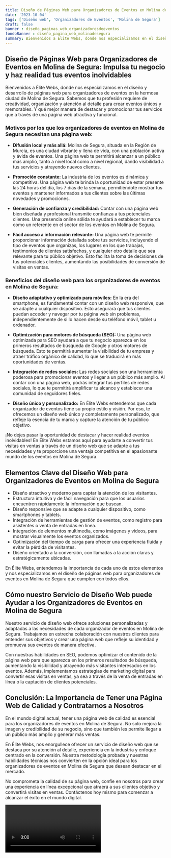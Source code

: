 ```yaml
---
title: Diseño de Páginas Web para Organizadores de Eventos en Molina de Segura
date: '2023-10-04'
tags: ['Diseño web', 'Organizadores de Eventos', 'Molina de Segura']
draft: false
banner : diseño_paginas_web_organizadoresdeeventos
fondoBanner : diseño_pagina_web_molinadesegura
summary: Bienvenidos a Élite Webs, donde nos especializamos en el diseño y desarrollo de páginas web para organizadores de eventos en la hermosa ciudad de Molina de Segura. Sabemos que tu profesión requiere de creatividad, organización y atención al detalle para crear eventos únicos y memorables. Y qué mejor manera de destacar y promocionar tus servicios que a través de una página web atractiva y funcional.
---
```


## **Diseño de Páginas Web para Organizadores de Eventos en Molina de Segura: Impulsa tu negocio y haz realidad tus eventos inolvidables**

Bienvenidos a Élite Webs, donde nos especializamos en el diseño y desarrollo de páginas web para organizadores de eventos en la hermosa ciudad de Molina de Segura. Sabemos que tu profesión requiere de creatividad, organización y atención al detalle para crear eventos únicos y memorables. Y qué mejor manera de destacar y promocionar tus servicios que a través de una página web atractiva y funcional.

### **Motivos por los que los organizadores de eventos en Molina de Segura necesitan una página web:**

- **Difusión local y más allá:** Molina de Segura, situada en la Región de Murcia, es una ciudad vibrante y llena de vida, con una población activa y ávida de eventos. Una página web te permitirá alcanzar a un público más amplio, tanto a nivel local como a nivel regional, dando visibilidad a tus servicios y atrayendo nuevos clientes.

- **Promoción constante:** La industria de los eventos es dinámica y competitiva. Una página web te brinda la oportunidad de estar presente las 24 horas del día, los 7 días de la semana, permitiéndote mostrar tus eventos y mantener informados a tus clientes sobre las últimas novedades y promociones.

- **Generación de confianza y credibilidad:** Contar con una página web bien diseñada y profesional transmite confianza a tus potenciales clientes. Una presencia online sólida te ayudará a establecer tu marca como un referente en el sector de los eventos en Molina de Segura.

- **Fácil acceso a información relevante:** Una página web te permite proporcionar información detallada sobre tus servicios, incluyendo el tipo de eventos que organizas, los lugares en los que trabajas, testimonios de clientes satisfechos, y cualquier otro detalle que sea relevante para tu público objetivo. Esto facilita la toma de decisiones de tus potenciales clientes, aumentando las posibilidades de conversión de visitas en ventas.

### **Beneficios del diseño web para los organizadores de eventos en Molina de Segura:**

- **Diseño adaptativo y optimizado para móviles:** En la era del smartphone, es fundamental contar con un diseño web responsive, que se adapte a cualquier dispositivo. Esto asegurará que tus clientes puedan acceder y navegar por tu página web sin problemas, independientemente de si lo hacen desde su teléfono móvil, tablet u ordenador.

- **Optimización para motores de búsqueda (SEO):** Una página web optimizada para SEO ayudará a que tu negocio aparezca en los primeros resultados de búsqueda de Google y otros motores de búsqueda. Esto te permitirá aumentar la visibilidad de tu empresa y atraer tráfico orgánico de calidad, lo que se traducirá en más oportunidades de ventas.

- **Integración de redes sociales:** Las redes sociales son una herramienta poderosa para promocionar eventos y llegar a un público más amplio. Al contar con una página web, podrás integrar tus perfiles de redes sociales, lo que te permitirá amplificar tu alcance y establecer una comunidad de seguidores fieles.

- **Diseño único y personalizado:** En Élite Webs entendemos que cada organizador de eventos tiene su propio estilo y visión. Por eso, te ofrecemos un diseño web único y completamente personalizado, que refleje la esencia de tu marca y capture la atención de tu público objetivo.

¡No dejes pasar la oportunidad de destacar y hacer realidad eventos inolvidables! En Élite Webs estamos aquí para ayudarte a convertir tus visitas en ventas a través de un diseño web que se adapte a tus necesidades y te proporcione una ventaja competitiva en el apasionante mundo de los eventos en Molina de Segura.

<GifSeo />

<Cta />

## Elementos Clave del Diseño Web para Organizadores de Eventos en Molina de Segura

- Diseño atractivo y moderno para captar la atención de los visitantes.
- Estructura intuitiva y de fácil navegación para que los usuarios encuentren rápidamente la información que buscan.
- Diseño responsive que se adapte a cualquier dispositivo, como smartphones y tablets.
- Integración de herramientas de gestión de eventos, como registro para asistentes o venta de entradas en línea.
- Integración de elementos multimedia, como imágenes y videos, para mostrar visualmente los eventos organizados.
- Optimización del tiempo de carga para ofrecer una experiencia fluida y evitar la pérdida de visitantes.
- Diseño orientado a la conversión, con llamadas a la acción claras y estratégicamente ubicadas.

En Élite Webs, entendemos la importancia de cada uno de estos elementos y nos especializamos en el diseño de páginas web para organizadores de eventos en Molina de Segura que cumplen con todos ellos.

## Cómo nuestro Servicio de Diseño Web puede Ayudar a los Organizadores de Eventos en Molina de Segura

Nuestro servicio de diseño web ofrece soluciones personalizadas y adaptadas a las necesidades de cada organizador de eventos en Molina de Segura. Trabajamos en estrecha colaboración con nuestros clientes para entender sus objetivos y crear una página web que refleje su identidad y promueva sus eventos de manera efectiva.

Con nuestras habilidades en SEO, podemos optimizar el contenido de la página web para que aparezca en los primeros resultados de búsqueda, aumentando la visibilidad y atrayendo más visitantes interesados en los eventos. Además, implementamos estrategias de marketing digital para convertir esas visitas en ventas, ya sea a través de la venta de entradas en línea o la captación de clientes potenciales.

## Conclusión: La Importancia de Tener una Página Web de Calidad y Contratarnos a Nosotros

En el mundo digital actual, tener una página web de calidad es esencial para los organizadores de eventos en Molina de Segura. No solo mejora la imagen y credibilidad de su negocio, sino que también les permite llegar a un público más amplio y generar más ventas.

En Élite Webs, nos enorgullece ofrecer un servicio de diseño web que se destaca por su atención al detalle, experiencia en la industria y enfoque centrado en la conversión. Nuestra metodología probada y nuestras habilidades técnicas nos convierten en la opción ideal para los organizadores de eventos en Molina de Segura que desean destacar en el mercado.

No comprometa la calidad de su página web, confíe en nosotros para crear una experiencia en línea excepcional que atraerá a sus clientes objetivo y convertirá visitas en ventas. Contáctenos hoy mismo para comenzar a alcanzar el éxito en el mundo digital.

<Video />

<CtaBot job='Organizadores de Eventos' city='Molina de Segura'/>

<Gmaps query='Molina de Segura+españa+maps' />